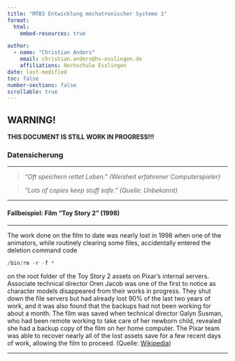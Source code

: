 ```yaml
---
title: "MTB3 Entwicklung mechatronischer Systeme 1"
format:
  html:
    embed-resources: true

author:
  - name: "Christian Anders"
    email: christian.anders@hs-esslingen.de
    affiliations: Hochschule Esslingen
date: last-modified
toc: false
number-sections: false
scrollable: true
---
```




<!-- -------------------------------------------------------------------------

                       Callout !!! WARNING !!!

-------------------------------------------------------------------------- -->
::: {.callout-warning}
## WARNING!
**THIS DOCUMENT IS STILL WORK IN PROGRESS!!!**
:::

<!-- -------------------------------------------------------------------------

                       Datensicherung

-------------------------------------------------------------------------- -->


### Datensicherung

---

> *"Oft speichern rettet Leben." (Weisheit erfahrener Computerspieler)*

> *"Lots of copies keep stuff safe." (Quelle: Unbekannt)*

---


#### Fallbeispiel: Film "Toy Story 2" (1998)

---

The work done on the film to date was nearly lost in 1998 when one of the animators, while routinely clearing some files, accidentally entered the deletion command code 
``` r
/bin/rm -r -f * 
```
on the root folder of the Toy Story 2 assets on Pixar's internal servers. Associate technical director Oren Jacob was one of the first to notice as character models disappeared from their works in progress. They shut down the file servers but had already lost 90% of the last two years of work, and it was also found that the backups had not been working for about a month. The film was saved when technical director Galyn Susman, who had been remote working to take care of her newborn child, revealed she had a backup copy of the film on her home computer. The Pixar team was able to recover nearly all of the lost assets save for a few recent days of work, allowing the film to proceed. (Quelle: [Wikipedia](https://en.wikipedia.org/wiki/Toy_Story_2#Troubled_production))

---
